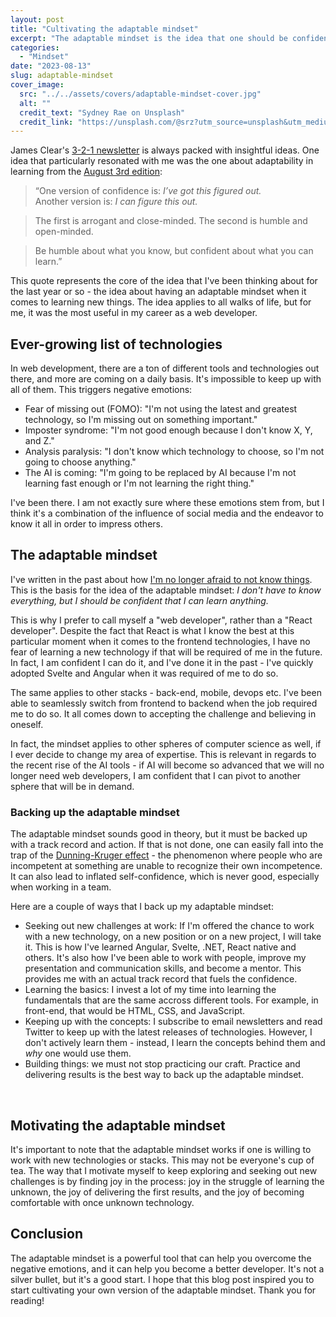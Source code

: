 ```yaml
---
layout: post
title: "Cultivating the adaptable mindset"
excerpt: "The adaptable mindset is the idea that one should be confident in what they can learn. The idea applies to all walks of life, but for me, it was the most useful in my career as a web developer. In this blog post, I've detailed how having an adaptable mindset helps me deal with negative emotions, how I back it with action and, perhaps most importantly, why I find joy in it."
categories:
  - "Mindset"
date: "2023-08-13"
slug: adaptable-mindset
cover_image:
  src: "../../assets/covers/adaptable-mindset-cover.jpg"
  alt: ""
  credit_text: "Sydney Rae on Unsplash"
  credit_link: "https://unsplash.com/@srz?utm_source=unsplash&utm_medium=referral&utm_content=creditCopyText"
---
```


James Clear's [3-2-1 newsletter](https://jamesclear.com/3-2-1) is always packed with insightful ideas. One idea that particularly resonated with me was the one about adaptability in learning from the [August 3rd edition](https://jamesclear.com/3-2-1/august-3-2023):

> “One version of confidence is: *I’ve got this figured out.*<br />
> Another version is: *I can figure this out.*

> The first is arrogant and close-minded. The second is humble and open-minded.

> Be humble about what you know, but confident about what you can learn.”

This quote represents the core of the idea that I've been thinking about for the last year or so - the idea about having an adaptable mindset when it comes to learning new things. The idea applies to all walks of life, but for me, it was the most useful in my career as a web developer.

## Ever-growing list of technologies

In web development, there are a ton of different tools and technologies out there, and more are coming on a daily basis. It's impossible to keep up with all of them. This triggers negative emotions:

- Fear of missing out (FOMO): "I'm not using the latest and greatest technology, so I'm missing out on something important."
- Imposter syndrome: "I'm not good enough because I don't know X, Y, and Z."
- Analysis paralysis: "I don't know which technology to choose, so I'm not going to choose anything."
- The AI is coming: "I'm going to be replaced by AI because I'm not learning fast enough or I'm not learning the right thing."

I've been there. I am not exactly sure where these emotions stem from, but I think it's a combination of the influence of social media and the endeavor to know it all in order to impress others.

## The adaptable mindset

I've written in the past about how [I'm no longer afraid to not know things](/blog/i-am-not-afraid-to-not-know-things-anymore). This is the basis for the idea of the adaptable mindset: *I don't have to know everything, but I should be confident that I can learn anything.*

This is why I prefer to call myself a "web developer", rather than a "React developer". Despite the fact that React is what I know the best at this particular moment when it comes to the frontend technologies, I have no fear of learning a new technology if that will be required of me in the future. In fact, I am confident I can do it, and I've done it in the past - I've quickly adopted Svelte and Angular when it was required of me to do so.

The same applies to other stacks - back-end, mobile, devops etc. I've been able to seamlessly switch from frontend to backend when the job required me to do so. It all comes down to accepting the challenge and believing in oneself.

In fact, the mindset applies to other spheres of computer science as well, if I ever decide to change my area of expertise. This is relevant in regards to the recent rise of the AI tools - if AI will become so advanced that we will no longer need web developers, I am confident that I can pivot to another sphere that will be in demand.

### Backing up the adaptable mindset

The adaptable mindset sounds good in theory, but it must be backed up with a track record and action. If that is not done, one can easily fall into the trap of the [Dunning-Kruger effect](https://en.wikipedia.org/wiki/Dunning%E2%80%93Kruger_effect) - the phenomenon where people who are incompetent at something are unable to recognize their own incompetence. It can also lead to inflated self-confidence, which is never good, especially when working in a team.

Here are a couple of ways that I back up my adaptable mindset:

- Seeking out new challenges at work: If I'm offered the chance to work with a new technology, on a new position or on a new project, I will take it. This is how I've learned Angular, Svelte, .NET, React native and others. It's also how I've been able to work with people, improve my presentation and communication skills, and become a mentor. This provides me with an actual track record that fuels the confidence.
- Learning the basics: I invest a lot of my time into learning the fundamentals that are the same accross different tools. For example, in front-end, that would be HTML, CSS, and JavaScript. 
- Keeping up with the concepts: I subscribe to email newsletters and read Twitter to keep up with the latest releases of technologies. However, I don't actively learn them - instead, I learn the concepts behind them and *why* one would use them. 
- Building things: we must not stop practicing our craft. Practice and delivering results is the best way to back up the adaptable mindset.

<br />

## Motivating the adaptable mindset

It's important to note that the adaptable mindset works if one is willing to work with new technologies or stacks. This may not be everyone's cup of tea. The way that I motivate myself to keep exploring and seeking out new challenges is by finding joy in the process: joy in the struggle of learning the unknown, the joy of delivering the first results, and the joy of becoming comfortable with once unknown technology.

## Conclusion

The adaptable mindset is a powerful tool that can help you overcome the negative emotions, and it can help you become a better developer. It's not a silver bullet, but it's a good start. I hope that this blog post inspired you to start cultivating your own version of the adaptable mindset. Thank you for reading!
